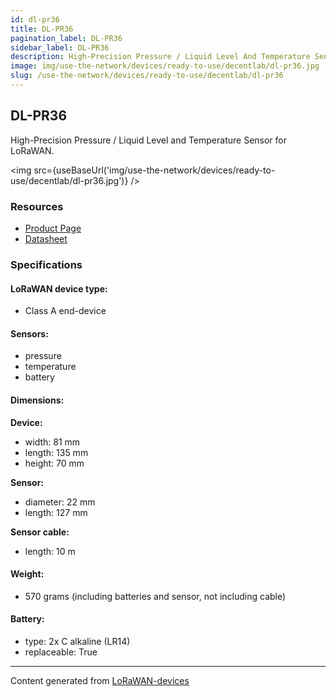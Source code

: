 ```yaml
---
id: dl-pr36
title: DL-PR36
pagination_label: DL-PR36
sidebar_label: DL-PR36
description: High-Precision Pressure / Liquid Level And Temperature Sensor for LoRaWAN
image: img/use-the-network/devices/ready-to-use/decentlab/dl-pr36.jpg
slug: /use-the-network/devices/ready-to-use/decentlab/dl-pr36
---
```



## DL-PR36

High-Precision Pressure / Liquid Level and Temperature Sensor for LoRaWAN.

<img src={useBaseUrl('img/use-the-network/devices/ready-to-use/decentlab/dl-pr36.jpg')} />

### Resources

- [Product Page](https://www.decentlab.com/products/high-precision-pressure-/-liquid-level-and-temperature-sensor-for-lorawan)
- [Datasheet](https://cdn.decentlab.com/download/datasheets/Decentlab-DL-PR36-datasheet.pdf)

### Specifications

#### LoRaWAN device type:

- Class A end-device

#### Sensors:

- pressure
- temperature
- battery

#### Dimensions:

**Device:**

- width: 81 mm
- length: 135 mm
- height: 70 mm

**Sensor:**

- diameter: 22 mm
- length: 127 mm


**Sensor cable:**

- length: 10 m

#### Weight:

- 570 grams (including batteries and sensor, not including cable)

#### Battery:

- type: 2x C alkaline (LR14)
- replaceable: True

---

Content generated from [LoRaWAN-devices](https://github.com/TheThingsNetwork/lorawan-devices)
